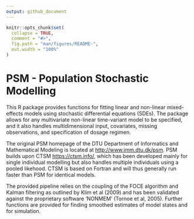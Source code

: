 ```yaml
---
output: github_document
---
```


<!-- README.md is generated from README.Rmd. Please edit that file -->

```r
knitr::opts_chunk$set(
  collapse = TRUE,
  comment = "#>",
  fig.path = "man/figures/README-",
  out.width = "100%"
)
```

# PSM - Population Stochastic Modelling

This R package provides functions for fitting linear and non-linear mixed-effects models using stochastic differential equations (SDEs). The package allows for any multivariate non-linear time-variant model to be specified, and it also handles multidimensional input, covariates, missing observations, and specification of dosage regimen.

The original PSM homepage of the DTU Department of Informatics and Mathematical Modeling is located at <http://www.imm.dtu.dk/psm>.
PSM builds upon CTSM <https://ctsm.info/>, which has been developed mainly for single individual modelling but also handles multiple individuals using a pooled likehood. CTSM is based on Fortran and will thus generally run faster than PSM for identical models.

The provided pipeline relies on the coupling of the FOCE algorithm and Kalman filtering as outlined by Klim et al (2009) and has been validated against the proprietary software 'NONMEM' (Tornoe et al, 2005). Further functions are provided for finding smoothed estimates of model states and for simulation.